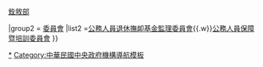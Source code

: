 {{Navbox
|name = 中華民國考試院
|title = {{ROC}}[[考試院]]所屬部會
|image = [[File:ROC Examination Yuan Seal.svg|70px]]

|group1 = [[部]]
|list1 =[[中華民國考選部|考選部]]{{.w}}[[中華民國銓敘部|銓敘部]]

|group2 = [[委員會]]
|list2 =[[公務人員退休撫卹基金#公務人員退休撫卹基金監理委員會|公務人員退休撫卹基金監理委員會]]{{.w}}[[公務人員保障暨培訓委員會]]
}}<noinclude>
[[Category:考試院|*]]
[[Category:中華民國中央政府機構導航模板]]
</noinclude>
